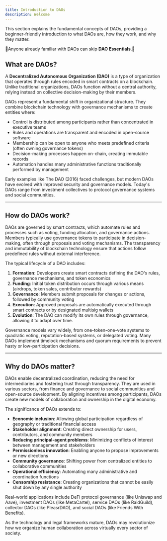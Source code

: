 ```yaml
---
title: Introduction to DAOs
description: Welcome
---
```


This section explains the fundamental concepts of DAOs, providing a beginner-friendly introduction to what DAOs are, how they work, and why they matter. 

🔹Anyone already familiar with DAOs can skip **DAO Essentials**.🔹


## What are DAOs?
A **Decentralized Autonomous Organization (DAO)** is a type of organization that operates through rules encoded in smart contracts on a blockchain. Unlike traditional organizations, DAOs function without a central authority, relying instead on collective decision-making by their members.

DAOs represent a fundamental shift in organizational structure. They combine blockchain technology with governance mechanisms to create entities where:

- Control is distributed among participants rather than concentrated in executive teams
- Rules and operations are transparent and encoded in open-source software
- Membership can be open to anyone who meets predefined criteria (often owning governance tokens)
- Decision-making processes happen on-chain, creating immutable records
- Automation handles many administrative functions traditionally performed by management

Early examples like The DAO (2016) faced challenges, but modern DAOs have evolved with improved security and governance models. Today's DAOs range from investment collectives to protocol governance systems and social communities.

---

## How do DAOs work?
DAOs are governed by smart contracts, which automate rules and processes such as voting, funding allocation, and governance actions. Members typically use governance tokens to participate in decision-making, often through proposals and voting mechanisms. The transparency and immutability of blockchain technology ensure that actions follow predefined rules without external interference.

The typical lifecycle of a DAO includes:

1. **Formation**: Developers create smart contracts defining the DAO's rules, governance mechanisms, and token economics
2. **Funding**: Initial token distribution occurs through various means (airdrops, token sales, contributor rewards)
3. **Governance**: Members submit proposals for changes or actions, followed by community voting
4. **Execution**: Approved proposals are automatically executed through smart contracts or by designated multisig wallets
5. **Evolution**: The DAO can modify its own rules through governance, allowing it to adapt over time.

Governance models vary widely, from one-token-one-vote systems to quadratic voting, reputation-based systems, or delegated voting. Many DAOs implement timelock mechanisms and quorum requirements to prevent hasty or low-participation decisions.

---

## Why do DAOs matter?
DAOs enable decentralized coordination, reducing the need for intermediaries and fostering trust through transparency. They are used in various sectors, from finance and governance to social communities and open-source development. By aligning incentives among participants, DAOs create new models of collaboration and ownership in the digital economy.

The significance of DAOs extends to:

- **Economic inclusion**: Allowing global participation regardless of geography or traditional financial access
- **Stakeholder alignment**: Creating direct ownership for users, contributors, and community members
- **Reducing principal-agent problems**: Minimizing conflicts of interest between management and stakeholders
- **Permissionless innovation**: Enabling anyone to propose improvements or new directions
- **Community governance**: Shifting power from centralized entities to collaborative communities
- **Operational efficiency**: Automating many administrative and coordination functions
- **Censorship resistance**: Creating organizations that cannot be easily shut down by any single authority

Real-world applications include DeFi protocol governance (like Uniswap and Aave), investment DAOs (like MetaCartel), service DAOs (like RaidGuild), collector DAOs (like PleasrDAO), and social DAOs (like Friends With Benefits).

As the technology and legal frameworks mature, DAOs may revolutionize how we organize human collaboration across virtually every sector of society.

